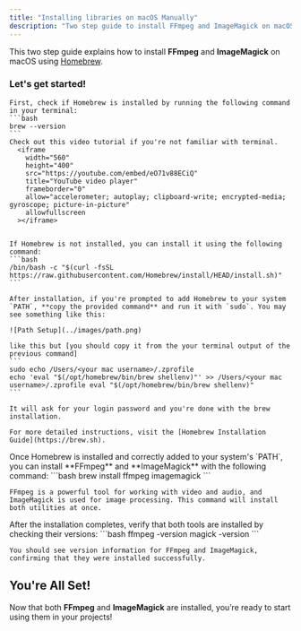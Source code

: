 ```yaml
---
title: "Installing libraries on macOS Manually"
description: "Two step guide to install FFmpeg and ImageMagick on macOS using Homebrew."
---
```


This two step guide explains how to install **FFmpeg** and **ImageMagick** on macOS using [Homebrew](https://brew.sh/).

### Let's get started!

<Steps>

  <Step title="Step 1: Install Homebrew (if not already installed)">

    First, check if Homebrew is installed by running the following command in your terminal:
    ```bash
    brew --version
    ```
    Check out this video tutorial if you're not familiar with terminal.
      <iframe
        width="560"
        height="400"
        src="https://youtube.com/embed/eO71v88ECiQ"
        title="YouTube video player"
        frameborder="0"
        allow="accelerometer; autoplay; clipboard-write; encrypted-media; gyroscope; picture-in-picture"
        allowfullscreen
      ></iframe>


    If Homebrew is not installed, you can install it using the following command:
    ```bash
    /bin/bash -c "$(curl -fsSL https://raw.githubusercontent.com/Homebrew/install/HEAD/install.sh)"
    ```

    After installation, if you're prompted to add Homebrew to your system `PATH`, **copy the provided command** and run it with `sudo`. You may see something like this:
    
    ![Path Setup](../images/path.png)

    like this but [you should copy it from the your terminal output of the previous command]
    ```
    sudo echo /Users/<your mac username>/.zprofile
    echo 'eval "$(/opt/homebrew/bin/brew shellenv)"' >> /Users/<your mac username>/.zprofile eval "$(/opt/homebrew/bin/brew shellenv)"
    ```

    It will ask for your login password and you're done with the brew installation.

    For more detailed instructions, visit the [Homebrew Installation Guide](https://brew.sh).
 
  </Step>
  
  <Step title="Step 2: Install FFmpeg and ImageMagick">
    Once Homebrew is installed and correctly added to your system's `PATH`, you can install **FFmpeg** and **ImageMagick** with the following command:
    ```bash
    brew install ffmpeg imagemagick
    ```

    FFmpeg is a powerful tool for working with video and audio, and ImageMagick is used for image processing. This command will install both utilities at once.
  </Step>
  
  <Step title="Step 3: Verify Installation">
    After the installation completes, verify that both tools are installed by checking their versions:
    ```bash
    ffmpeg -version
    magick -version
    ```

    You should see version information for FFmpeg and ImageMagick, confirming that they were installed successfully.
  </Step>
  
</Steps>

## You're All Set!

Now that both **FFmpeg** and **ImageMagick** are installed, you’re ready to start using them in your projects!